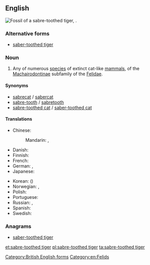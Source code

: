 ==English==
[[File:Smilodon californicus (1).jpg|thumb|Fossil of a '''sabre-toothed tiger''', {{taxlink|Smilodon californicus|species|noshow=1}}.]]
{{wikipedia}}
{{wikispecies|Machairodontinae}}
===Alternative forms===
* [[saber-toothed tiger]]

===Noun===
{{en-noun|head=[[sabre-toothed]] [[tiger]]}}

# Any of numerous [[species]] of extinct cat-like [[mammals]], of the [[Machairodontinae]] subfamily of the [[Felidae]].

====Synonyms====
* [[sabrecat]] / [[sabercat]]
* [[sabre-tooth]] / [[sabretooth]]
* [[sabre-toothed cat]] / [[saber-toothed cat]]

====Translations====
{{trans-top|prehistoric cat}}
* Chinese:
*: Mandarin: {{t+|cmn|劍齒虎|sc=Hani}}, {{t|cmn|剑齿虎|tr=jiànchǐhǔ|sc=Hani}}
* Danish: {{t|da|sabelkat|c}}
* Finnish: {{t|fi|sapelihammastiikeri}}
* French: {{t|fr|chat à dents de sabre|m}}
* German: {{t+|de|Säbelzahntiger|m}}, {{t|de|Säbelzahnkatze|f}}
* Japanese: {{t|ja|剣歯虎|tr=けんしこ, kenshiko}}
{{trans-mid}}
* Korean: {{t|ko|검치호|tr=geomchiho}} ({{t|ko|劍齒虎}})
* Norwegian: {{t|no|sabeltanntiger|m}}, {{t|no|sabeltannkatt|m}}
* Polish: {{t|pl|tygrys szablozębny|m}}
* Portuguese: {{t|pt|tigre-dente-de-sabre|m}}
* Russian: {{t|ru|саблезу́бая ко́шка|f}} {{qualifier|lit.: sabre-toothed cat}}, {{t+|ru|саблезу́бый тигр|m}}
* Spanish: {{t|es|diente de sable|m}}
* Swedish: {{t|sv|sabeltandad tiger|c}}
{{trans-bottom}}

===Anagrams===
* [[saber-toothed tiger#English|saber-toothed tiger]]

[[Category:British English forms]]
[[Category:en:Felids]]

[[et:sabre-toothed tiger]]
[[pl:sabre-toothed tiger]]
[[ta:sabre-toothed tiger]]